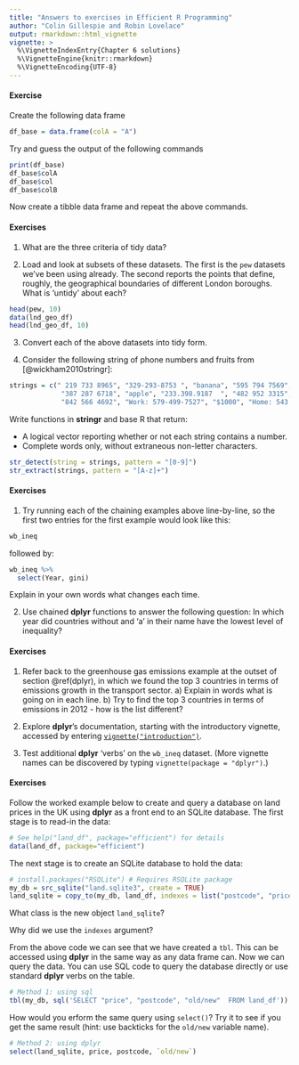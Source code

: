 ```yaml
---
title: "Answers to exercises in Efficient R Programming"
author: "Colin Gillespie and Robin Lovelace"
output: rmarkdown::html_vignette
vignette: >
  %\VignetteIndexEntry{Chapter 6 solutions}
  %\VignetteEngine{knitr::rmarkdown}
  %\VignetteEncoding{UTF-8}
---
```


<!--
%\VignetteEngine{knitr::rmarkdown}
%\VignetteIndexEntry{Chapter 6 solutions}
-->


#### Exercise {-}

Create the following data frame
```r
df_base = data.frame(colA = "A")
```
Try and guess the output of the following commands

```r
print(df_base)
df_base$colA
df_base$col
df_base$colB
```
Now create a tibble data frame and repeat the above commands.

#### Exercises {-}

1. What are the three criteria of tidy data?

2. Load and look at subsets of these datasets. The first is the `pew` datasets we've been using already. The second reports the points that define, roughly, the geographical boundaries of different London boroughs. What is 'untidy' about each?

```r
head(pew, 10)
data(lnd_geo_df)
head(lnd_geo_df, 10)
```

3. Convert each of the above datasets into tidy form.

4. Consider the following string of phone numbers and fruits from [@wickham2010stringr]:

```r
strings = c(" 219 733 8965", "329-293-8753 ", "banana", "595 794 7569",
             "387 287 6718", "apple", "233.398.9187  ", "482 952 3315", "239 923 8115",
             "842 566 4692", "Work: 579-499-7527", "$1000", "Home: 543.355.3679")
```

Write functions in **stringr** and base R that return:

- A logical vector reporting whether or not each string contains a number.
- Complete words only, without extraneous non-letter characters.

```r
str_detect(string = strings, pattern = "[0-9]")
str_extract(strings, pattern = "[A-z]+")
```

#### Exercises {-}

1. Try running each of the chaining examples above line-by-line, so the first two entries for the first example would look like this:

```r
wb_ineq
```

followed by:

```r
wb_ineq %>% 
  select(Year, gini) 
```

Explain in your own words what changes each time.

2. Use chained **dplyr** functions to answer the following question: In which year did countries without and 'a' in their name have the lowest level of inequality?


#### Exercises {-}

1. Refer back to the greenhouse gas emissions example at the outset of section \@ref(dplyr), in which we found the top 3 countries in terms of emissions growth in the transport sector. a) Explain in words what is going on in each line. b) Try to find the top 3 countries in terms of emissions in 2012 - how is the list different?


2. Explore **dplyr**'s documentation, starting with the introductory vignette, accessed by entering [`vignette("introduction")`](https://cran.rstudio.com/web/packages/dplyr/vignettes/introduction.html).

3. Test additional **dplyr** 'verbs' on the `wb_ineq` dataset. (More vignette names can be discovered by typing `vignette(package = "dplyr")`.)

#### Exercises {-}

Follow the worked example below to create and query a database on land prices in the UK using **dplyr** as a front end to an SQLite database. 
The first stage is to read-in the data:

```r
# See help("land_df", package="efficient") for details
data(land_df, package="efficient")
```

The next stage is to create an SQLite database to hold the data:

```r
# install.packages("RSQLite") # Requires RSQLite package
my_db = src_sqlite("land.sqlite3", create = TRUE)
land_sqlite = copy_to(my_db, land_df, indexes = list("postcode", "price")) 
```

What class is the new object `land_sqlite`?

Why did we use the `indexes` argument?

From the above code we can see that we have created a `tbl`. This can be accessed using **dplyr** in the same way as any data frame can. Now we can query the data. You can use SQL code to query the database directly or use standard **dplyr** verbs on the table.

```r
# Method 1: using sql
tbl(my_db, sql('SELECT "price", "postcode", "old/new"  FROM land_df'))
```

How would you erform the same query using `select()`? Try it to see if you get the same result (hint: use backticks for the `old/new` variable name).

```r
# Method 2: using dplyr
select(land_sqlite, price, postcode, `old/new`)
```

